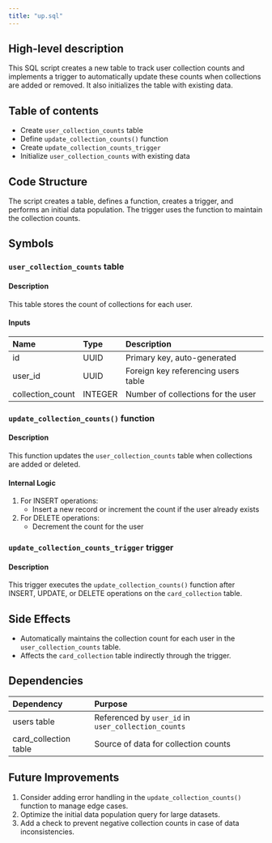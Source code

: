 ```yaml
---
title: "up.sql"
---
```


## High-level description
This SQL script creates a new table to track user collection counts and implements a trigger to automatically update these counts when collections are added or removed. It also initializes the table with existing data.

## Table of contents
- Create `user_collection_counts` table
- Define `update_collection_counts()` function
- Create `update_collection_counts_trigger`
- Initialize `user_collection_counts` with existing data

## Code Structure
The script creates a table, defines a function, creates a trigger, and performs an initial data population. The trigger uses the function to maintain the collection counts.

## Symbols

### `user_collection_counts` table
#### Description
This table stores the count of collections for each user.

#### Inputs
| Name | Type | Description |
|:-----|:-----|:------------|
| id | UUID | Primary key, auto-generated |
| user_id | UUID | Foreign key referencing users table |
| collection_count | INTEGER | Number of collections for the user |

### `update_collection_counts()` function
#### Description
This function updates the `user_collection_counts` table when collections are added or deleted.

#### Internal Logic
1. For INSERT operations:
   - Insert a new record or increment the count if the user already exists
2. For DELETE operations:
   - Decrement the count for the user

### `update_collection_counts_trigger` trigger
#### Description
This trigger executes the `update_collection_counts()` function after INSERT, UPDATE, or DELETE operations on the `card_collection` table.

## Side Effects
- Automatically maintains the collection count for each user in the `user_collection_counts` table.
- Affects the `card_collection` table indirectly through the trigger.

## Dependencies
| Dependency | Purpose |
|:-----------|:--------|
| users table | Referenced by `user_id` in `user_collection_counts` |
| card_collection table | Source of data for collection counts |

## Future Improvements
1. Consider adding error handling in the `update_collection_counts()` function to manage edge cases.
2. Optimize the initial data population query for large datasets.
3. Add a check to prevent negative collection counts in case of data inconsistencies.